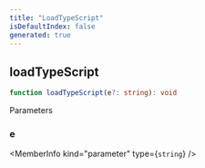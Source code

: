 ```yaml
---
title: "LoadTypeScript"
isDefaultIndex: false
generated: true
---
```



<!-- This file was generated from the CommandKit source. Do not modify. Instead, re-run the "docgen" script -->


## loadTypeScript

<GenerationInfo sourceFile="packages/commandkit/src/cli/common.ts" sourceLine="82" packageName="commandkit" />



```ts title="Signature"
function loadTypeScript(e?: string): void
```
Parameters

### e

<MemberInfo kind="parameter" type={`string`} />

